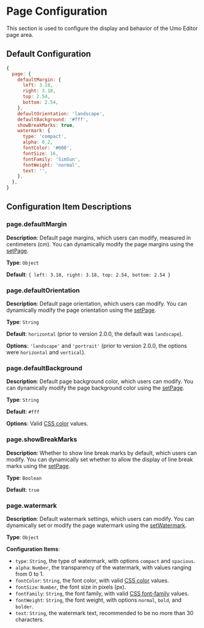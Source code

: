 # Page Configuration

This section is used to configure the display and behavior of the Umo Editor page area.

## Default Configuration

```js
{
  page: {
    defaultMargin: {
      left: 3.18,
      right: 3.18,
      top: 2.54,
      bottom: 2.54,
    },
    defaultOrientation: 'landscape',
    defaultBackground: '#fff',
    showBreakMarks: true,
    watermark: {
      type: 'compact',
      alpha: 0.2,
      fontColor: '#000',
      fontSize: 16,
      fontFamily: 'SimSun',
      fontWeight: 'normal',
      text: '',
    },
  },
}
```

## Configuration Item Descriptions

### page.defaultMargin

**Description**: Default page margins, which users can modify, measured in centimeters (cm). You can dynamically modify the page margins using the [setPage](../methods#setpage).

**Type**: `Object`

**Default**: `{ left: 3.18, right: 3.18, top: 2.54, bottom: 2.54 }`

### page.defaultOrientation

**Description**: Default page orientation, which users can modify. You can dynamically modify the page orientation using the [setPage](../methods#setpage).

**Type**: `String`

**Default**: `horizontal` (prior to version 2.0.0, the default was `landscape`).

**Options**: `'landscape'` and `'portrait'` (prior to version 2.0.0, the options were `horizontal` and `vertical`).

### page.defaultBackground

**Description**: Default page background color, which users can modify. You can dynamically modify the page background color using the [setPage](../methods#setpage).

**Type**: `String`

**Default**: `#fff`

**Options**: Valid [CSS color](https://developer.mozilla.org/en-US/docs/Web/CSS/color_value) values.

### page.showBreakMarks

**Description**: Whether to show line break marks by default, which users can modify. You can dynamically set whether to allow the display of line break marks using the [setPage](../methods#setpage).

**Type**: `Boolean`

**Default**: `true`

### page.watermark

**Description**: Default watermark settings, which users can modify. You can dynamically set or modify the page watermark using the [setWatermark](../methods#setwatermark).

**Type**: `Object`

**Configuration Items**:

- `type`: `String`, the type of watermark, with options `compact` and `spacious`.
- `alpha`: `Number`, the transparency of the watermark, with values ranging from 0 to 1.
- `fontColor`: `String`, the font color, with valid [CSS color](https://developer.mozilla.org/en-US/docs/Web/CSS/color_value) values.
- `fontSize`: `Number`, the font size in pixels (px).
- `fontFamily`: `String`, the font family, with valid [CSS font-family](https://developer.mozilla.org/en-US/docs/Web/CSS/font-family) values.
- `fontWeight`: `String`, the font weight, with options `normal`, `bold`, and `bolder`.
- `text`: `String`, the watermark text, recommended to be no more than 30 characters.